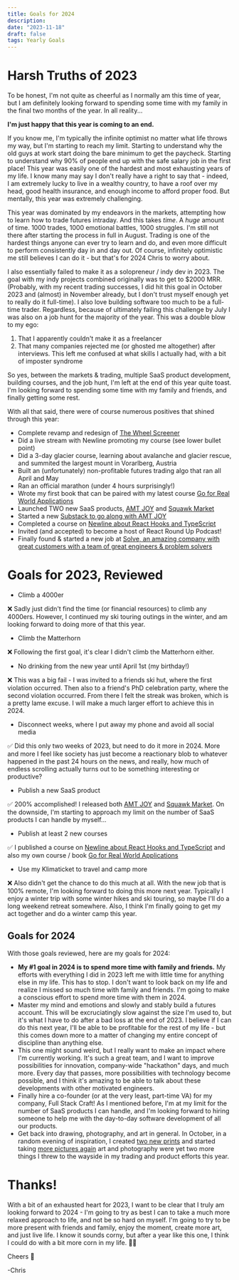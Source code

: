 ```yaml
---
title: Goals for 2024
description:
date: "2023-11-18"
draft: false
tags: Yearly Goals
---
```


# Harsh Truths of 2023

To be honest, I'm not quite as cheerful as I normally am this time of year, but I am definitely looking forward to spending some time with my family in the final two months of the year. In all reality...


**I'm just happy that this year is coming to an end.**


If you know me, I'm typically the infinite optimist no matter what life throws my way, but I'm starting to reach my limit. Starting to understand why the old guys at work start doing the bare minimum to get the paycheck. Starting to understand why 90% of people end up with the safe salary job in the first place! This year was easily one of the hardest and most exhausting years of my life. I know many may say I don't really have a right to say that - indeed, I am extremely lucky to live in a wealthy country, to have a roof over my head, good health insurance, and enough income to afford proper food. But mentally, this year was extremely challenging.

This year was dominated by my endeavors in the markets, attempting how to learn how to trade futures intraday. And this takes _time_. A _huge_ amount of time. 1000 trades, 1000 emotional battles, 1000 struggles. I'm still not there after starting the process in full in August. Trading is one of the hardest things anyone can ever try to learn and do, and even more difficult to perform consistently day in and day out. Of course, infinitely optimistic me still believes I can do it - but that's for 2024 Chris to worry about.

I also essentially failed to make it as a solopreneur / indy dev in 2023. The goal with my indy projects combined originally was to get to $2000 MRR. (Probably, with my recent trading successes, I did hit this goal in October 2023 and (almost) in November already, but I don't trust myself enough yet to really do it full-time). I also love building software too much to be a full-time trader. Regardless, because of ultimately failing this challenge by July I was also on a job hunt for the majority of the year. This was a double blow to my ego: 

1. That I apparently couldn't make it as a freelancer
2. That many companies rejected me (or ghosted me altogether) after interviews. This left me confused at what skills I actually had, with a bit of imposter syndrome

So yes, between the markets & trading, multiple SaaS product development, building courses, and the job hunt, I'm left at the end of this year quite toast. I'm looking forward to spending some time with my family and friends, and finally getting some rest.

With all that said, there were of course numerous positives that shined through this year:

- Complete revamp and redesign of [The Wheel Screener](https://wheelscreener.com)
- Did a live stream with Newline promoting my course (see lower bullet point)
- Did a 3-day glacier course, learning about avalanche and glacier rescue, and summited the largest mount in Vorarlberg, Austria
- Built an (unfortunately) non-profitable futures trading algo that ran all April and May
- Ran an official marathon (under 4 hours surprisingly!)
- Wrote my first book that can be paired with my latest course [Go for Real World Applications](https://chrisfrew.in/books)
- Launched TWO new SaaS products, [AMT JOY](https://amtjoy.com) and [Squawk Market](https://squawk-market.cmo)
- Started a new [Substack to go along with AMT JOY](https://amtjoy.substack.com)
- Completed a course on [Newline about React Hooks and TypeScript](https://www.newline.co/courses/react-use-please-stay-with-react-and-typescript/welcome)
- Invited (and accepted) to become a host of React Round Up Podcast!
- Finally found & started a new job at [Solve, an amazing company with great customers with a team of great engineers & problem solvers](https://www.solve.ch/unternehmen/team/)

# Goals for 2023, Reviewed

- Climb a 4000er

❌ Sadly just didn't find the time (or financial resources) to climb any 4000ers. However, I continued my ski touring outings in the winter, and am looking forward to doing more of that this year.

- Climb the Matterhorn

❌ Following the first goal, it's clear I didn't climb the Matterhorn either.

- No drinking from the new year until April 1st (my birthday!)

❌ This was a big fail - I was invited to a friends ski hut, where the first violation occurred. Then also to a friend's PhD celebration party, where the second violation occurred. From there I felt the streak was broken, which is a pretty lame excuse. I will make a much larger effort to achieve this in 2024.

- Disconnect weeks, where I put away my phone and avoid all social media

✅ Did this only two weeks of 2023, but need to do it more in 2024. More and more I feel like society has just become a reactionary blob to whatever happened in the past 24 hours on the news, and really, how much of endless scrolling actually turns out to be something interesting or productive?

- Publish a new SaaS product

✅ 200% accomplished! I released both [AMT JOY](https://amtjoy.com) and [Squawk Market](https://squawk-market.com). On the downside, I'm starting to approach my limit on the number of SaaS products I can handle by myself...

- Publish at least 2 new courses

✅ I published a course on [Newline about React Hooks and TypeScript](https://www.newline.co/courses/react-hooks-and-typescript) and also my own course / book [Go for Real World Applications](https://chrisfrew.in/books)

- Use my Klimaticket to travel and camp more

❌ Also didn't get the chance to do this much at all. With the new job that is 100% remote, I'm looking forward to doing this more next year. Typically I enjoy a winter trip with some winter hikes and ski touring, so maybe I'll do a long weekend retreat somewhere. Also, I think I'm finally going to get my act together and do a winter camp this year.

## Goals for 2024

With those goals reviewed, here are my goals for 2024:

- <span>**My #1 goal in 2024 is to spend more time with family and friends.** My efforts with everything I did in 2023 left me with little time for anything else in my life. This has to stop. I don't want to look back on my life and realize I missed so much time with family and friends. I'm going to make a conscious effort to spend more time with them in 2024.</span>
- <span>Master my mind and emotions and slowly and stably build a futures account. This will be excruciatingly slow against the size I'm used to, but it's what I have to do after a bad loss at the end of 2023. I believe if I can do this next year, I'll be able to be profitable for the rest of my life - but this comes down more to a matter of changing my entire concept of discipline than anything else.</span>
- <span>This one might sound weird, but I really want to make an impact where I'm currently working. It's such a great team, and I want to improve possibilities for innovation, company-wide "hackathon" days, and much more. Every day that passes, more possibilities with technology become possible, and I think it's amazing to be able to talk about these developments with other motivated engineers.</span>
- <span>Finally hire a co-founder (or at the very least, part-time VA) for my company, Full Stack Craft! As I mentioned before, I'm at my limit for the number of SaaS products I can handle, and I'm looking forward to hiring someone to help me with the day-to-day software development of all our products.</span>
- <span>Get back into drawing, photography, and art in general. In October, in a random evening of inspiration, I created [two new prints](https://www.instagram.com/_chrisfrewinprints_/) and started taking [more pictures again](https://photography.chrisfrew.in) art and photography were yet two more things I threw to the wayside in my trading and product efforts this year.</span>

# Thanks!

With a bit of an exhausted heart for 2023, I want to be clear that I truly am looking forward to 2024 - I'm going to try as best I can to take a much more relaxed approach to life, and not be so hard on myself. I'm going to try to be more present with friends and family, enjoy the moment, create more art, and just live life. I know it sounds corny, but after a year like this one, I think I could do with a bit more corn in my life. 🌽😂

Cheers 🍺

-Chris
